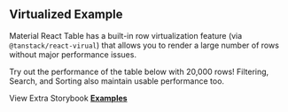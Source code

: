 
<Head>
  <title>Material React Table Docs - Virtualized Example</title>
  <meta
    name="description"
    content="An example of a Material React Table with virtualization enabled to achieve higher performance when rendering large data sets"
  />
</Head>

## Virtualized Example

Material React Table has a built-in row virtualization feature (via `@tanstack/react-virual`) that allows you to render a large number of rows without major performance issues.

Try out the performance of the table below with 20,000 rows! Filtering, Search, and Sorting also maintain usable performance too.

<Example />

View Extra Storybook **[Examples](https://www.material-react-table.dev/?path=/story/features-virtualization--enable-row-virtualization)**
